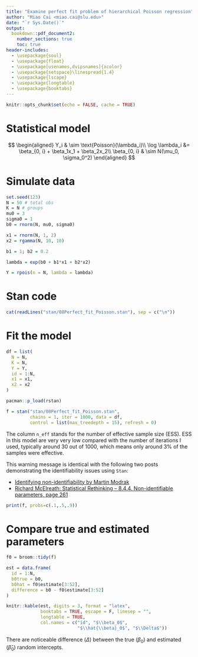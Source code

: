 ```yaml
---
title: "Examine perfect fit problem of hierarchical Poisson regression"
author: "Miao Cai <miao.cai@slu.edu>"
date: "`r Sys.Date()`"
output:
  bookdown::pdf_document2: 
    number_sections: true
    toc: true
header-includes:
  - \usepackage{soul}
  - \usepackage{float}
  - \usepackage[usenames,dvipsnames]{xcolor}
  - \usepackage{setspace}\linespread{1.4}
  - \usepackage{lscape}
  - \usepackage{longtable}
  - \usepackage{booktabs}
---
```


\newcommand{\blandscape}{\begin{landscape}}
\newcommand{\elandscape}{\end{landscape}}

```r
knitr::opts_chunk$set(echo = FALSE, cache = TRUE)
```

\clearpage
Statistical model
===

$$
\begin{aligned}
Y_i & \sim \text{Poisson}(\lambda_i)\\
\log \lambda_i &= \beta_{0, i} + \beta_1x_1 + \beta_2x_2\\
\beta_{0, i} & \sim N(\mu_0, \sigma_0^2)
\end{aligned}
$$



Simulate data
===

```r
set.seed(123)
N = 50 # total obs
K = N # groups
mu0 = 3 
sigma0 = 1
b0 = rnorm(N, mu0, sigma0)

x1 = rnorm(N, 1, 2)
x2 = rgamma(N, 10, 10)

b1 = 1; b2 = 0.2

lambda = exp(b0 + b1*x1 + b2*x2)

Y = rpois(n = N, lambda = lambda)
```

\clearpage

Stan code
===

```r
cat(readLines("stan/08Perfect_fit_Poisson.stan"), sep = c("\n"))
```

\clearpage

Fit the model
===

```r
df = list(
  N = N,
  K = N,
  Y = Y,
  id = 1:N,
  x1 = x1,
  x2 = x2
)

pacman::p_load(rstan)

f = stan("stan/08Perfect_fit_Poisson.stan",
         chains = 1, iter = 1000, data = df, 
         control = list(max_treedepth = 15), refresh = 0)
```

\textcolor{red}{The warning message above highly suggests that there are identifiability issue here in this model since stan cannot sample much effective samples from this model.} The column `n_eff` stands for the number of effective sample size (ESS).  ESS in this model are very very low compared with the number of iterations I used, typically around 30 out of 1000, which means only around 3% of the samples were effective.

This warning message is identical with the following two posts demonstrating the identifiability issues using `Stan`:

- [Identifying non-identifiability by Martin Modrak](https://www.martinmodrak.cz/2018/05/14/identifying-non-identifiability/)
- [Richard McElreath: Statistical Rethinking – 8.4.4. Non-identifiable parameters, page 261](https://bookdown.org/ajkurz/Statistical_Rethinking_recoded/markov-chain-monte-carlo.html#care-and-feeding-of-your-markov-chain.)

```r
print(f, probs=c(.1,.5,.9))
```



\clearpage
Compare true and estimated parameters
===

```r
f0 = broom::tidy(f)

est = data.frame(
  id = 1:N,
  b0true = b0,
  b0hat = f0$estimate[3:52],
  difference = b0 - f0$estimate[3:52]
)

knitr::kable(est, digits = 3, format = "latex", 
             booktabs = TRUE, escape = F, linesep = "",
             longtable = TRUE,
             col.names = c("id", "$\\beta_0$", 
                           "$\\hat{\\beta}_0$", "$\\Delta$"))
```

There are noticeable difference ($\Delta$) between the true ($\beta_0$) and estimated ($\hat{\beta}_0$) random intercepts.